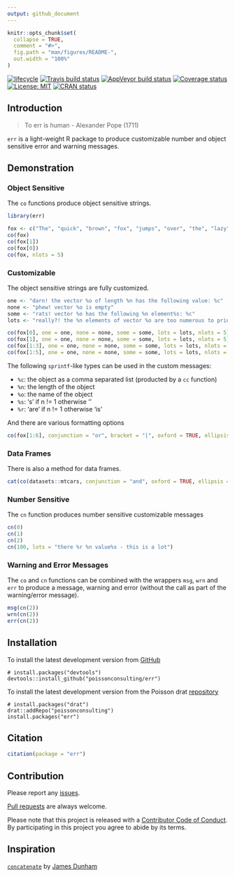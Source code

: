 ```yaml
---
output: github_document
---
```


<!-- README.md is generated from README.Rmd. Please edit that file -->

```r
knitr::opts_chunk$set(
  collapse = TRUE,
  comment = "#>",
  fig.path = "man/figures/README-",
  out.width = "100%"
)
```

[![lifecycle](https://img.shields.io/badge/lifecycle-maturing-blue.svg)](https://www.tidyverse.org/lifecycle/#maturing)
[![Travis build status](https://travis-ci.com/poissonconsulting/err.svg?branch=master)](https://travis-ci.com/poissonconsulting/err)
[![AppVeyor build status](https://ci.appveyor.com/api/projects/status/github/poissonconsulting/err?branch=master&svg=true)](https://ci.appveyor.com/project/poissonconsulting/err)
[![Coverage status](https://codecov.io/gh/poissonconsulting/err/branch/master/graph/badge.svg)](https://codecov.io/github/poissonconsulting/err?branch=master)
[![License: MIT](https://img.shields.io/badge/License-MIT-green.svg)](https://opensource.org/licenses/MIT)
[![CRAN status](https://www.r-pkg.org/badges/version/err)](https://cran.r-project.org/package=err)

## Introduction

> To err is human - Alexander Pope (1711)

`err` is a light-weight R package to produce customizable number and object sensitive error and warning messages.

## Demonstration

### Object Sensitive

The `co` functions produce object sensitive strings.
```r
library(err)

fox <- c("The", "quick", "brown", "fox", "jumps", "over", "the", "lazy", "dog")
co(fox)
co(fox[1])
co(fox[0])
co(fox, nlots = 5)
```

### Customizable

The object sensitive strings are fully customized.
```r
one <- "darn! the vector %o of length %n has the following value: %c"
none <- "phew! vector %o is empty"
some <- "rats! vector %o has the following %n element%s: %c"
lots <- "really?! the %n elements of vector %o are too numerous to print"

co(fox[0], one = one, none = none, some = some, lots = lots, nlots = 5)
co(fox[1], one = one, none = none, some = some, lots = lots, nlots = 5)
co(fox[1:3], one = one, none = none, some = some, lots = lots, nlots = 5)
co(fox[1:5], one = one, none = none, some = some, lots = lots, nlots = 5)
```

The following `sprintf`-like types can be used in the custom messages:

- `%c`: the object as a comma separated list (producted by a `cc` function)
- `%n`: the length of the object
- `%o`: the name of the object
- `%s`: 's' if n != 1 otherwise ''
- `%r`: 'are' if n != 1 otherwise 'is'

And there are various formatting options
```r
co(fox[1:6], conjunction = "or", bracket = "|", oxford = TRUE, ellipsis = 5)
```

### Data Frames

There is also a method for data frames.

```r
cat(co(datasets::mtcars, conjunction = "and", oxford = TRUE, ellipsis = 5))
```

### Number Sensitive

The `cn` function produces number sensitive customizable messages

```r
cn(0)
cn(1)
cn(2)
cn(100, lots = "there %r %n value%s - this is a lot")
```

### Warning and Error Messages

The `co` and `cn` functions can be combined with the wrappers `msg`, `wrn` and `err` to produce a message, warning and error (without the call as part of the warning/error message).

```r
msg(cn(2))
wrn(cn(2))
err(cn(2))
```

## Installation

To install the latest development version from [GitHub](https://github.com/poissonconsulting/err)
```
# install.packages("devtools")
devtools::install_github("poissonconsulting/err")
```

To install the latest development version from the Poisson drat [repository](https://github.com/poissonconsulting/drat)
```
# install.packages("drat")
drat::addRepo("poissonconsulting")
install.packages("err")
```

## Citation

```r
citation(package = "err")
```

## Contribution

Please report any [issues](https://github.com/poissonconsulting/err/issues).

[Pull requests](https://github.com/poissonconsulting/err/pulls) are always welcome.

Please note that this project is released with a [Contributor Code of Conduct](CONDUCT.md). 
By participating in this project you agree to abide by its terms.

## Inspiration

[`concatenate`](https://github.com/jamesdunham/concatenate) by [James Dunham](https://github.com/jamesdunham)
